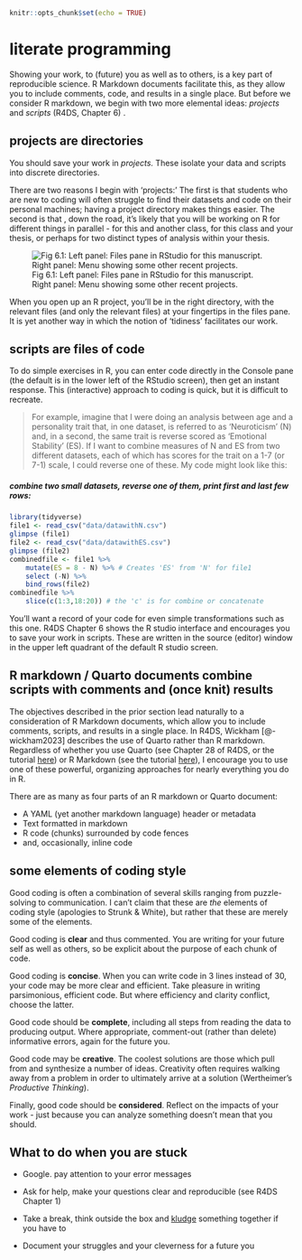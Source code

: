 ```r
knitr::opts_chunk$set(echo = TRUE)
```

# literate programming

Showing your work, to (future) you as well as to others, is a key part of reproducible science. R Markdown documents facilitate this, as they allow you to include comments, code, and results in a single place. But before we consider R markdown, we begin with two more elemental ideas: *projects* and *scripts* (R4DS, Chapter 6) .

## projects are directories

You should save your work in *projects.* These isolate your data and scripts into discrete directories.

There are two reasons I begin with 'projects:' The first is that students who are new to coding will often struggle to find their datasets and code on their personal machines; having a project directory makes things easier. The second is that , down the road, it's likely that you will be working on R for different things in parallel - for this and another class, for this class and your thesis, or perhaps for two distinct types of analysis within your thesis.

![Fig 6.1: Left panel: Files pane in RStudio for this manuscript. Right panel: Menu showing some other recent projects.](images/CompositScreenGrab.png)

When you open up an R project, you'll be in the right directory, with the relevant files (and only the relevant files) at your fingertips in the files pane. It is yet another way in which the notion of 'tidiness' facilitates our work.

## scripts are files of code

To do simple exercises in R, you can enter code directly in the Console pane (the default is in the lower left of the RStudio screen), then get an instant response. This (interactive) approach to coding is quick, but it is difficult to recreate.

> For example, imagine that I were doing an analysis between age and a personality trait that, in one dataset, is referred to as 'Neuroticism' (N) and, in a second, the same trait is reverse scored as 'Emotional Stability' (ES). If I want to combine measures of N and ES from two different datasets, each of which has scores for the trait on a 1-7 (or 7-1) scale, I could reverse one of these. My code might look like this:

##### combine two small datasets, reverse one of them, print first and last few rows:

```r
library(tidyverse)
file1 <- read_csv("data/datawithN.csv")
glimpse (file1)
file2 <- read_csv("data/datawithES.csv")
glimpse (file2)
combinedfile <- file1 %>% 
    mutate(ES = 8 - N) %>% # Creates 'ES' from 'N' for file1
    select (-N) %>% 
    bind_rows(file2) 
combinedfile %>% 
    slice(c(1:3,18:20)) # the 'c' is for combine or concatenate
```

You'll want a record of your code for even simple transformations such as this one. R4DS Chapter 6 shows the R studio interface and encourages you to save your work in scripts. These are written in the source (editor) window in the upper left quadrant of the default R studio screen.

## R markdown / Quarto documents combine scripts with comments and (once knit) results

The objectives described in the prior section lead naturally to a consideration of R Markdown documents, which allow you to include comments, scripts, and results in a single place. In R4DS, Wickham [\@-wickham2023] describes the use of Quarto rather than R markdown. Regardless of whether you use Quarto (see Chapter 28 of R4DS, or the tutorial [here](https://quarto.org/docs/get-started/)) or R Markdown (see the tutorial [here](https://rmarkdown.rstudio.com/lesson-1.html)), I encourage you to use one of these powerful, organizing approaches for nearly everything you do in R.

There are as many as four parts of an R markdown or Quarto document:

-   A YAML (yet another markdown language) header or metadata
-   Text formatted in markdown
-   R code (chunks) surrounded by code fences
-   and, occasionally, inline code

## some elements of coding style

Good coding is often a combination of several skills ranging from puzzle-solving to communication. I can't claim that these are *the* elements of coding style (apologies to Strunk & White), but rather that these are merely some of the elements.

Good coding is **clear** and thus commented. You are writing for your future self as well as others, so be explicit about the purpose of each chunk of code.

Good coding is **concise**. When you can write code in 3 lines instead of 30, your code may be more clear and efficient. Take pleasure in writing parsimonious, efficient code. But where efficiency and clarity conflict, choose the latter.

Good code should be **complete**, including all steps from reading the data to producing output. Where appropriate, comment-out (rather than delete) informative errors, again for the future you.

Good code may be **creative**. The coolest solutions are those which pull from and synthesize a number of ideas. Creativity often requires walking away from a problem in order to ultimately arrive at a solution (Wertheimer's *Productive Thinking*).

Finally, good code should be **considered**. Reflect on the impacts of your work - just because you can analyze something doesn't mean that you should.

## What to do when you are stuck

-   Google. pay attention to your error messages

-   Ask for help, make your questions clear and reproducible (see R4DS Chapter 1)

-   Take a break, think outside the box and [kludge](https://www.google.com/search?newwindow=1&safe=active&rlz=1C1SQJL_enUS782US782&q=Dictionary#dobs=kludge) something together if you have to

-   Document your struggles and your cleverness for a future you
